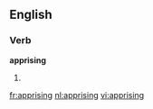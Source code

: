 ==English==

===Verb===
'''apprising'''

# {{present participle of|[[apprise]]}}

[[fr:apprising]]
[[nl:apprising]]
[[vi:apprising]]